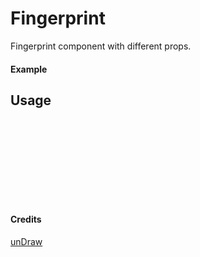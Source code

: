 
<Meta of={Fingerprint} title="unDraw/Fingerprint" />

# Fingerprint

Fingerprint component with different props.

#### Example

<Canvas of={Fingerprint.Primary} />

## Usage

```ts
import { Fingerprint } from "yadl-ui";

const Example = () => {
  return (
      <Fingerprint />
  );
};

export default Example;
```

#### Credits
[unDraw](https://undraw.co/illustrations)
